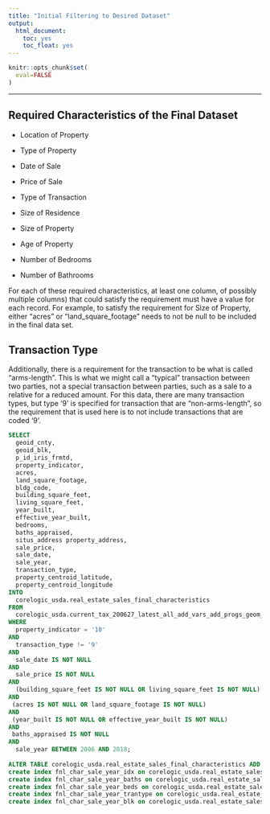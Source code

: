```yaml
---
title: "Initial Filtering to Desired Dataset"
output: 
  html_document:
    toc: yes
    toc_float: yes
---
```


```r
knitr::opts_chunk$set(
  eval=FALSE
)
```

------------------------------------------------------------------------

## Required Characteristics of the Final Dataset

-   Location of Property

-   Type of Property

-   Date of Sale

-   Price of Sale

-   Type of Transaction

-   Size of Residence

-   Size of Property

-   Age of Property

-   Number of Bedrooms

-   Number of Bathrooms

For each of these required characteristics, at least one column, of possibly multiple columns) that could satisfy the requirement must have a value for each record. For example, to satisfy the requirement for Size of Property, either "acres" or "land_square_footage" needs to not be null to be included in the final data set.

## Transaction Type

Additionally, there is a requirement for the transaction to be what is called "arms-length". This is what we might call a "typical" transaction between two parties, not a special transaction between parties, such as a sale to a relative for a reduced amount. For this data, there are many transaction types, but type '9' is specified for transaction that are "non-arms-length", so the requirement that is used here is to not include transactions that are coded '9'.

```sql
SELECT
  geoid_cnty,
  geoid_blk,
  p_id_iris_frmtd,
  property_indicator,
  acres,
  land_square_footage,
  bldg_code,
  building_square_feet,
  living_square_feet,
  year_built,
  effective_year_built,
  bedrooms,
  baths_appraised,
  situs_address property_address,
  sale_price,
  sale_date,
  sale_year,
  transaction_type,
  property_centroid_latitude,
  property_centroid_longitude
INTO
  corelogic_usda.real_estate_sales_final_characteristics
FROM
  corelogic_usda.current_tax_200627_latest_all_add_vars_add_progs_geom_blk
WHERE
  property_indicator = '10'
AND
  transaction_type != '9'
AND
  sale_date IS NOT NULL
AND
  sale_price IS NOT NULL
AND
  (building_square_feet IS NOT NULL OR living_square_feet IS NOT NULL)
AND
 (acres IS NOT NULL OR land_square_footage IS NOT NULL)
AND
 (year_built IS NOT NULL OR effective_year_built IS NOT NULL)
AND
 baths_appraised IS NOT NULL
AND
  sale_year BETWEEN 2006 AND 2018;
  
ALTER TABLE corelogic_usda.real_estate_sales_final_characteristics ADD PRIMARY KEY (geoid_cnty, p_id_iris_frmtd);
create index fnl_char_sale_year_idx on corelogic_usda.real_estate_sales_final_characteristics (sale_year);
create index fnl_char_sale_year_baths on corelogic_usda.real_estate_sales_final_characteristics (baths_appraised);
create index fnl_char_sale_year_beds on corelogic_usda.real_estate_sales_final_characteristics (bedrooms);
create index fnl_char_sale_year_trantype on corelogic_usda.real_estate_sales_final_characteristics (transaction_type);
create index fnl_char_sale_year_blk on corelogic_usda.real_estate_sales_final_characteristics (geoid_blk);
```
